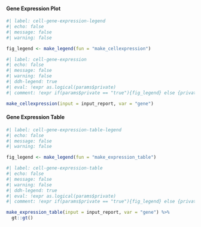 #### Gene Expression Plot

```r
#| label: cell-gene-expression-legend
#| echo: false
#| message: false
#| warning: false

fig_legend <- make_legend(fun = "make_cellexpression")
```

```r
#| label: cell-gene-expression
#| echo: false
#| message: false
#| warning: false
#| ddh-legend: true
#| eval: !expr as.logical(params$private)
#| comment: !expr if(params$private == "true"){fig_legend} else {private_message_md}

make_cellexpression(input = input_report, var = "gene")
```

#### Gene Expression Table

```r
#| label: cell-gene-expression-table-legend
#| echo: false
#| message: false
#| warning: false

fig_legend <- make_legend(fun = "make_expression_table")
```

```r
#| label: cell-gene-expression-table
#| echo: false
#| message: false
#| warning: false
#| ddh-legend: true
#| eval: !expr as.logical(params$private)
#| comment: !expr if(params$private == "true"){fig_legend} else {private_message_md}

make_expression_table(input = input_report, var = "gene") %>% 
  gt::gt()
```

  